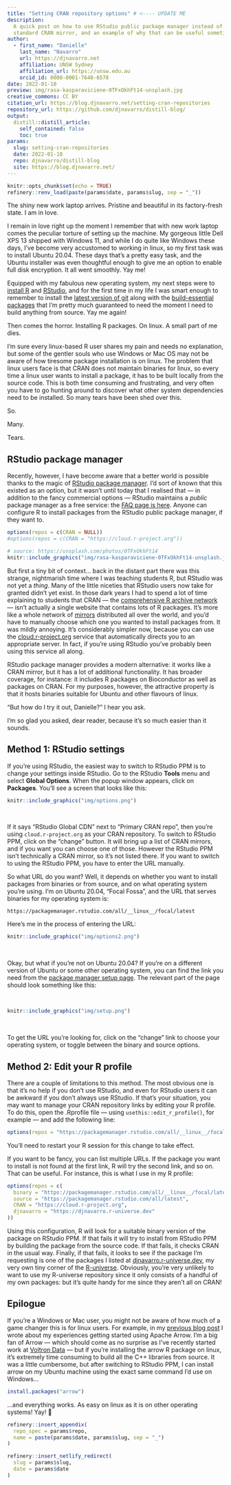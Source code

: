 ```yaml
---
title: "Setting CRAN repository options" # <---- UPDATE ME
description:
  A quick post on how to use RStudio public package manager instead of a 
  standard CRAN mirror, and an example of why that can be useful sometimes.
author:
  - first_name: "Danielle"
    last_name: "Navarro"
    url: https://djnavarro.net
    affiliation: UNSW Sydney
    affiliation_url: https://unsw.edu.au
    orcid_id: 0000-0001-7648-6578
date: 2022-01-10
preview: img/rasa-kasparaviciene-0TFxOkhFt14-unsplash.jpg
creative_commons: CC BY
citation_url: https://blog.djnavarro.net/setting-cran-repositories 
repository_url: https://github.com/djnavarro/distill-blog/
output:
  distill::distill_article:
    self_contained: false
    toc: true
params:
  slug: setting-cran-repositories
  date: 2022-01-10
  repo: djnavarro/distill-blog
  site: https://blog.djnavarro.net/
---
```


<!----

checklist:
- check the "update me" messages in YAML above
- initialise the _renv folder with refinery::renv_new("name of post folder")
- populate the lockfile with refinery::renv_snapshot("name of post folder")
- update the _renv folder from snapshot with refinery::restore("name of post folder")

---->


<!--------------- setup post ----------------->

```r
knitr::opts_chunk$set(echo = TRUE)
refinery::renv_load(paste(params$date, params$slug, sep = "_"))
```


<!--------------- post ----------------->

The shiny new work laptop arrives. Pristine and beautiful in its factory-fresh state. I am in love. 

I remain in love right up the moment I remember that with new work laptop comes the peculiar torture of setting up the machine. My gorgeous little Dell XPS 13 shipped with Windows 11, and while I do quite like Windows these days, I've become very accustomed to working in linux, so my first task was to install Ubuntu 20.04. These days that's a pretty easy task, and the Ubuntu installer was even thoughtful enough to give me an option to enable full disk encryption. It all went smoothly. Yay me!

Equipped with my fabulous new operating system, my next steps were to [install R](https://cran.r-project.org/bin/linux/ubuntu/) and [RStudio](https://www.rstudio.com/products/rstudio/download/), and for the first time in my life I was smart enough to remember to install the [latest version of git](https://itsfoss.com/install-git-ubuntu/) along with the [build-essential packages](https://itsfoss.com/build-essential-ubuntu/) that I'm pretty much guaranteed to need the moment I need to build anything from source. Yay me again! 

Then comes the horror. Installing R packages. On linux. A small part of me dies.

I'm sure every linux-based R user shares my pain and needs no explanation, but some of the gentler souls who use Windows or Mac OS may not be aware of how tiresome package installation is on linux. The problem that linux users face is that CRAN does not maintain binaries for linux, so every time a linux user wants to install a package, it has to be built locally from the source code. This is both time consuming and frustrating, and very often you have to go hunting around to discover what other system dependencies need to be installed. So many tears have been shed over this. 

So. 

Many. 

Tears.

## RStudio package manager

Recently, however, I have become aware that a better world is possible thanks to the magic of [RStudio package manager](https://packagemanager.rstudio.com). I'd sort of known that this existed as an option, but it wasn't until today that I realised that --- in addition to the fancy commercial options --- RStudio maintains a *public* package manager as a free service: the [FAQ page is here](https://support.rstudio.com/hc/en-us/articles/360046703913-FAQ-for-RStudio-Public-Package-Manager). Anyone can configure R to install packages from the RStudio public package manager, if they want to. 

```r
options(repos = c(CRAN = NULL))
#options(repos = c(CRAN = "https://cloud.r-project.org"))
```

```r
# source: https://unsplash.com/photos/0TFxOkhFt14
knitr::include_graphics("img/rasa-kasparaviciene-0TFxOkhFt14-unsplash.jpg")
```

But first a tiny bit of context... back in the distant part there was this strange, nightmarish time where I was teaching students R, but RStudio was not yet a *thing*. Many of the little niceties that RStudio users now take for granted didn't yet exist. In those dark years I had to spend a lot of time explaining to students that CRAN --- the [comprehensive R archive network](https://cran.r-project.org/) --- isn't actually a single website that contains lots of R packages. It's more like a whole network of [mirrors](https://cran.r-project.org/mirrors.html) distributed all over the world, and you'd have to 
manually choose which one you wanted to install packages from. It was mildly annoying. It's considerably simpler now, because you can use the [cloud.r-project.org](https://cloud.r-project.org/) service that automatically directs you to an appropriate server. In fact, if you're using RStudio you've probably been using this service all along. 

RStudio package manager provides a modern alternative: it works  like a CRAN mirror, but it has a lot of additional functionality. It has broader coverage, for instance: it includes R packages on Bioconductor as well as packages on CRAN. For my purposes, however, the attractive property is that it hosts binaries suitable for Ubuntu and other flavours of linux. 

"But how do I try it out, Danielle?" I hear you ask. 

I'm so glad you asked, dear reader, because it's so much easier than it sounds.  


## Method 1: RStudio settings

If you're using RStudio, the easiest way to switch to RStudio PPM is to change your settings inside RStudio. Go to the RStudio **Tools** menu and select **Global Options**. When the popup window appears, click on **Packages**. You'll see a screen that looks like this:

```r
knitr::include_graphics("img/options.png")
```
<br>

If it says "RStudio Global CDN" next to "Primary CRAN repo", then you're using `cloud.r-project.org` as your CRAN repository. To switch to RStudio PPM, click on the "change" button. It will bring up a list of CRAN mirrors, and if you want you can choose one of those. However the RStudio PPM isn't technically a CRAN mirror, so it's not listed there. If you want to switch to using the RStudio PPM, you have to enter the URL manually. 

So what URL do you want? Well, it depends on whether you want to install packages from binaries or from source, and on what operating system you're using. I'm on Ubuntu 20.04, "Focal Fossa", and the URL that serves binaries for my operating system is:

```
https://packagemanager.rstudio.com/all/__linux__/focal/latest
```

Here's me in the process of entering the URL:


```r
knitr::include_graphics("img/options2.png")
```
<br>

Okay, but what if you're not on Ubuntu 20.04? If you're on a different version of Ubuntu or some other operating system, you can find the link you need from the [package manager setup page](https://packagemanager.rstudio.com/client/#/repos/1/overview). The relevant part of the page should look something like this:

<br>

```r
knitr::include_graphics("img/setup.png")
```
<br>

To get the URL you're looking for, click on the "change" link to choose your operating system, or toggle between the binary and source options.

## Method 2: Edit your R profile

There are a couple of limitations to this method. The most obvious one is that it's no help if you don't use RStudio, and even for RStudio users it can be awkward if you don't always use RStudio. If that's your situation, you may want to manage your CRAN repository links by editing your R profile. To do this, open the .Rprofile file --- using `usethis::edit_r_profile()`, for example --- and add the following line:

```r
options(repos = "https://packagemanager.rstudio.com/all/__linux__/focal/latest")
```

You'll need to restart your R session for this change to take effect. 

If you want to be fancy, you can list multiple URLs. If the package you want to install is not found at the first link, R will try the second link, and so on. That can be useful. For instance, this is what I use in my R profile: 

```r
options(repos = c(
  binary = "https://packagemanager.rstudio.com/all/__linux__/focal/latest",
  source = "https://packagemanager.rstudio.com/all/latest",
  CRAN = "https://cloud.r-project.org",
  djnavarro = "https://djnavarro.r-universe.dev"
))
```

Using this configuration, R will look for a suitable binary version of the package on RStudio PPM. If that fails it will try to install from RStudio PPM by building the package from the source code. If that fails, it checks CRAN in the usual way. Finally, if that fails, it looks to see if the package I'm requesting is one of the packages I listed at [djnavarro.r-universe.dev](https://djnavarro.r-universe.dev), my very own tiny corner of the [R-universe](https://ropensci.org/r-universe/). Obviously, you're very unlikely to want to use my R-universe repository since it only consists of a handful of my own packages: but it's quite handy for me since they aren't all on CRAN!


## Epilogue

If you're a Windows or Mac user, you might not be aware of how much of a game changer this is for linux users. For example, in my [previous blog post](https://blog.djnavarro.net/posts/2021-11-19_starting-apache-arrow-in-r/) I wrote about my experiences getting started using Apache Arrow. I'm a big fan of Arrow --- which should come as no surprise as I've recently started work at [Voltron Data](https://voltrondata.com/) --- but if you're installing the arrow R package on linux, it's extremely time consuming to build all the C++ libraries from source. It was a little cumbersome, but after switching to RStudio PPM, I can install arrow on my Ubuntu machine using the exact same command I'd use on Windows...

```r
install.packages("arrow")
```

...and everything works. As easy on linux as it is on other operating systems! Yay! 🎉





<!--------------- appendices ----------------->

```r
refinery::insert_appendix(
  repo_spec = params$repo, 
  name = paste(params$date, params$slug, sep = "_")
)
```


<!--------------- miscellanea ----------------->

```r
refinery::insert_netlify_redirect(
  slug = params$slug, 
  date = params$date
)
```




